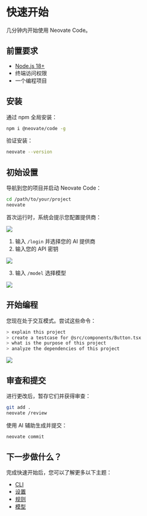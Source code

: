 # 快速开始

几分钟内开始使用 Neovate Code。

## 前置要求

- [Node.js 18+](https://nodejs.org/en/download/)
- 终端访问权限
- 一个编程项目

## 安装

通过 npm 全局安装：

```bash
npm i @neovate/code -g
```

验证安装：

```bash
neovate --version
```

## 初始设置

导航到您的项目并启动 Neovate Code：

```bash
cd /path/to/your/project
neovate
```

首次运行时，系统会提示您配置提供商：

![](https://pic.sorrycc.com/proxy/1758452347948-985315267.png)

1. 输入 `/login` 并选择您的 AI 提供商
2. 输入您的 API 密钥

![](https://pic.sorrycc.com/proxy/1758452396763-810257439.png)

3. 输入 `/model` 选择模型

![](https://pic.sorrycc.com/proxy/1757940619232-448570948.png)

## 开始编程

您现在处于交互模式。尝试这些命令：

```bash
> explain this project
> create a testcase for @src/components/Button.tsx
> what is the purpose of this project
> analyze the dependencies of this project
```

![](https://pic.sorrycc.com/proxy/1757940861403-266888363.png)

## 审查和提交

进行更改后，暂存它们并获得审查：

```bash
git add .
neovate /review
```

使用 AI 辅助生成并提交：

```bash
neovate commit
```

## 下一步做什么？

完成快速开始后，您可以了解更多以下主题：

- [CLI](./cli.mdx)
- [设置](./settings.mdx)
- [规则](./rules.mdx)
- [模型](./models.mdx)
